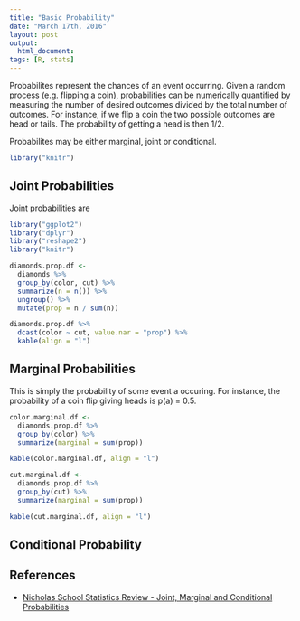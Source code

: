 ```yaml
---
title: "Basic Probability"
date: "March 17th, 2016"
layout: post
output: 
  html_document:
tags: [R, stats]
---
```


Probabilites represent the chances of an event occurring. Given a random process (e.g. flipping a coin), probabilities can be numerically quantified by measuring the number of desired outcomes divided by the total number of outcomes. For instance, if we flip a coin the two possible outcomes are head or tails. The probability of getting a head is then 1/2. 

Probabilites may be either marginal, joint or conditional.

```r
library("knitr")
```

## Joint Probabilities



Joint probabilities are

```r
library("ggplot2")
library("dplyr")
library("reshape2")
library("knitr")

diamonds.prop.df <- 
  diamonds %>%
  group_by(color, cut) %>%
  summarize(n = n()) %>%
  ungroup() %>%
  mutate(prop = n / sum(n))

diamonds.prop.df %>%
  dcast(color ~ cut, value.nar = "prop") %>%
  kable(align = "l")
```

## Marginal Probabilities

This is simply the probability of some event a occuring. For instance, the probability of a coin flip giving heads is p(a) = 0.5.

```r
color.marginal.df <- 
  diamonds.prop.df %>%
  group_by(color) %>%
  summarize(marginal = sum(prop))

kable(color.marginal.df, align = "l")
```

```r
cut.marginal.df <- 
  diamonds.prop.df %>%
  group_by(cut) %>%
  summarize(marginal = sum(prop))

kable(cut.marginal.df, align = "l")
```

## Conditional Probability



## References

* [Nicholas School Statistics Review - Joint, Marginal and Conditional Probabilities](http://sites.nicholas.duke.edu/statsreview/probability/jmc/)


